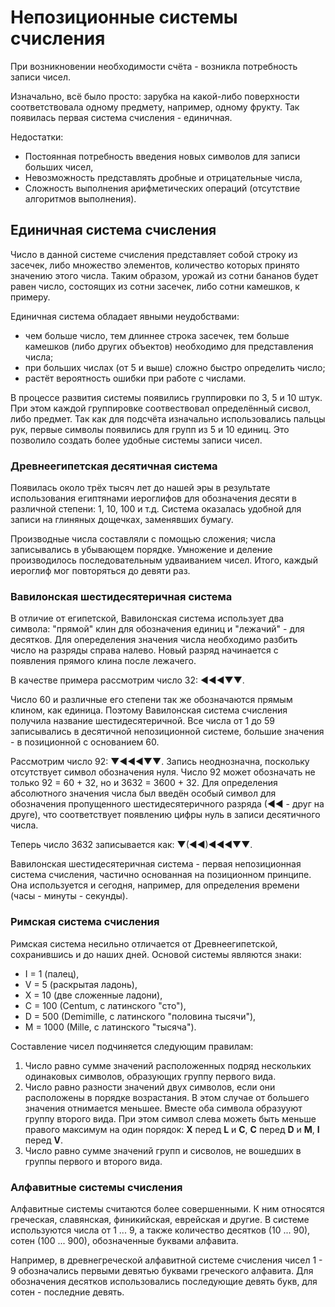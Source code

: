 # Непозиционные системы счисления

При возникновении необходимости счёта - возникла потребность записи чисел. 

Изначально, всё было просто: зарубка на какой-либо поверхности соответствовала одному предмету, например, одному фрукту. Так появилась первая система счисления - единичная.

Недостатки:

- Постоянная потребность введения новых символов для записи больших чисел,
- Невозможность представлять дробные и отрицательные числа,
- Сложность выполнения арифметических операций (отсутствие алгоритмов выполнения).

## Единичная система счисления

Число в данной системе счисления представляет собой строку из засечек, либо множество элементов, количество которых принято значению этого числа. Таким образом, урожай из сотни бананов будет равен число, состоящих из сотни засечек, либо сотни камешков, к примеру.

Единичная система обладает явными неудобствами:

- чем больше число, тем длиннее строка засечек, тем больше камешков (либо других объектов) необходимо для представления числа;
- при больших числах (от 5 и выше) сложно быстро определить число;
- растёт вероятность ошибки при работе с числами.

В процессе развития системы появились группировки по 3, 5 и 10 штук. При этом каждой группировке соотвествовал определённый сисвол, либо предмет. Так как для подсчёта изначально использовались пальцы рук, первые символы появились для групп из 5 и 10 единиц. Это позволило создать более удобные системы записи чисел.

### Древнеегипетская десятичная система

Появилась около трёх тысяч лет до нашей эры в результате использования египтянами иероглифов для обозначения десяти в различной степени: 1, 10, 100 и т.д. Система оказалась удобной для записи на глиняных дощечках, заменявших бумагу. 

Производные числа составляли с помощью сложения; числа записывались в убывающем порядке. Умножение и деление производилось последовательным удваиванием чисел. Итого, каждый иероглиф мог повторяться до девяти раз.

### Вавилонская шестидесятеричная система

В отличие от египетской, Вавилонская система использует два символа: "прямой" клин для обозначения единиц и "лежачий" - для десятков. Для опеределения значения числа необходимо разбить число на разряды справа налево. Новый разряд начинается с появления прямого клина после лежачего. 

В качестве примера рассмотрим число 32: ◄◄◄▼▼.

Число 60 и различные его степени так же обозначаются прямым клином, как единица. Поэтому Вавилонская система счисления получила название шестидесятеричной. Все числа от 1 до 59 записывались в десятичной непозиционной системе, большие значения - в позиционной с основанием 60.

Рассмотрим число 92: ▼◄◄◄▼▼. Запись неоднозначна, поскольку отсутствует символ обозначения нуля. Число 92 может обозначать не только 92 = 60 + 32, но и 3632 = 3600 + 32. Для определения абсолютного значения числа был введён особый символ для обозначения пропущенного шестидесятеричного разряда (◄◄ - друг на друге), что соответствует появлению цифры нуль в записи десятичного числа.

Теперь число 3632 записывается как: ▼(◄◄)◄◄◄▼▼.

Вавилонская шестидесятеричная система - первая непозиционная система счисления, частично основанная на позиционном принципе. Она используется и сегодня, например, для определения времени (часы - минуты - секунды).

### Римская система счисления

Римская система несильно отличается от Древнеегипетской, сохранившись и до наших дней. Основой системы являются знаки: 

- I = 1 (палец),
- V = 5 (раскрытая ладонь),
- X = 10 (две сложенные ладони),
- C = 100 (Centum, с латинского "сто"),
- D = 500 (Demimille, с латинского "половина тысячи"),
- M = 1000 (Mille, с латинского "тысяча").

Составление чисел подчиняется следующим правилам:

1. Число равно сумме значений расположенных подряд нескольких одинаковых символов, образующих группу первого вида.
2. Число равно разности значений двух символов, если они расположены в порядке возрастания. В этом случае от большего значения отнимается меньшее. Вместе оба символа образууют группу второго вида. При этом символ слева можеть быть меньше правого максимум на один порядок: __X__ перед __L__ и __C__, __C__ перед __D__ и __M__, __I__ перед __V__.
3. Число равно сумме значений групп и сисволов, не вошедших в группы первого и второго вида.

### Алфавитные системы счисления

Алфавитные системы считаются более совершенными. К ним относятся греческая, славянская, финикийская, еврейская и другие. В системе используются числа от 1 ... 9, а также количество десятков (10 ... 90), сотен (100 ... 900), обозначенные буквами алфавита.

Например, в древнегреческой алфавитной системе счисления чисел 1 - 9 обозначались первыми девятью буквами греческого алфавита. Для обозначения десятков использовались последующие девять букв, для сотен - последние девять.
